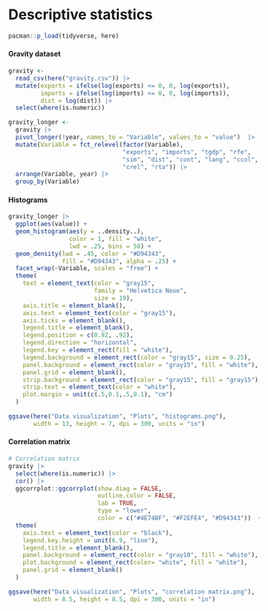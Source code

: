 # Descriptive statistics

```r
pacman::p_load(tidyverse, here)
```

#### Gravity dataset

```r
gravity <- 
  read_csv(here("gravity.csv")) |> 
  mutate(exports = ifelse(log(exports) <= 0, 0, log(exports)),
         imports = ifelse(log(imports) <= 0, 0, log(imports)),
         dist = log(dist)) |> 
  select(where(is.numeric))
```

```r
gravity_longer <- 
  gravity |> 
  pivot_longer(!year, names_to = "Variable", values_to = "value")  |> 
  mutate(Variable = fct_relevel(factor(Variable),
                                "exports", "imports", "tgdp", "rfe",
                                "sim", "dist", "cont", "lang", "ccol", 
                                "crel", "rta")) |> 
  arrange(Variable, year) |> 
  group_by(Variable)
```

#### Histograms

```r
gravity_longer |> 
  ggplot(aes(value)) +
  geom_histogram(aes(y = ..density..),
                 color = 1, fill = "white",
                 lwd = .25, bins = 50) +
  geom_density(lwd = .45, color = "#D94343",
               fill = "#D94343", alpha = .25) +
  facet_wrap(~Variable, scales = "free") +
  theme(
    text = element_text(color = "gray15", 
                        family = "Helvetica Neue",
                        size = 19),
    axis.title = element_blank(),
    axis.text = element_text(color = "gray15"),
    axis.ticks = element_blank(),
    legend.title = element_blank(),
    legend.position = c(0.82, .92),
    legend.direction = "horizontal", 
    legend.key = element_rect(fill = "white"),
    legend.background = element_rect(color = "gray15", size = 0.25),
    panel.background = element_rect(color = "gray15", fill = "white"),
    panel.grid = element_blank(),
    strip.background = element_rect(color = "gray15", fill = "gray15"),
    strip.text = element_text(color = "white"),
    plot.margin = unit(c(.5,0.1,.5,0.1), "cm")
  )
```

```r
ggsave(here("Data visualization", "Plots", "histograms.png"), 
       width = 13, height = 7, dpi = 300, units = "in")
```

#### Correlation matrix

```r
# Correlation matrix
gravity |> 
  select(where(is.numeric)) |> 
  cor() |> 
  ggcorrplot::ggcorrplot(show.diag = FALSE,
                         outline.color = FALSE,
                         lab = TRUE,
                         type = "lower",
                         color = c("#4E74BF", "#F2EFE4", "#D94343"))  +
  theme(
    axis.text = element_text(color = "black"),
    legend.key.height = unit(6.9, "line"),
    legend.title = element_blank(),
    panel.background = element_rect(color = "gray10", fill = "white"),
    plot.background = element_rect(color= "white", fill = "white"),
    panel.grid = element_blank()
  )
```

```r
ggsave(here("Data visualization", "Plots", "correlation matrix.png"), 
       width = 8.5, height = 8.5, dpi = 300, units = "in")
```
